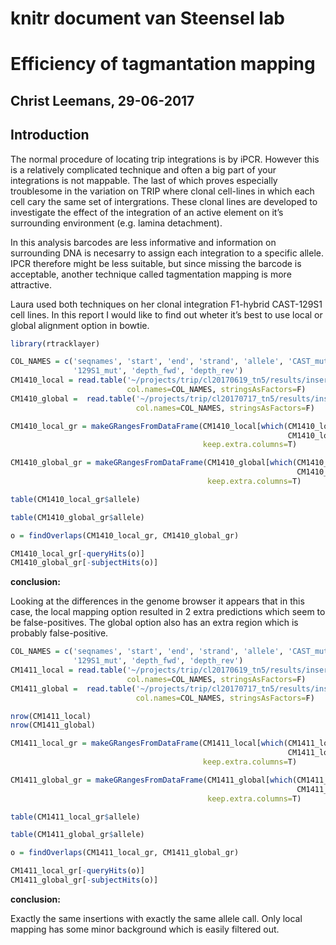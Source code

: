 # knitr document van Steensel lab

# Efficiency of tagmantation mapping
## Christ Leemans, 29-06-2017

## Introduction

The normal procedure of locating trip integrations is by iPCR. However this is a relatively complicated technique and often a big part of your integrations is not mappable. The last of which proves especially troublesome in the variation on TRIP where clonal cell-lines in which each cell cary the same set of intergrations. These clonal lines are developed to investigate the effect of the integration of an active element on it's surrounding environment (e.g. lamina detachment). 

In this analysis barcodes are less informative and information on surrounding DNA is necesarry to assign each integration to a specific allele. IPCR therefore might be less suitable, but since missing the barcode is acceptable, another technique called tagmentation mapping is more attractive.

Laura used both techniques on her clonal integration F1-hybrid CAST-129S1 cell lines. In this report I would like to find out wheter it's best to use local or global alignment option in bowtie.


```r
library(rtracklayer)
```

```r

COL_NAMES = c('seqnames', 'start', 'end', 'strand', 'allele', 'CAST_mut',
              '129S1_mut', 'depth_fwd', 'depth_rev')
CM1410_local = read.table('~/projects/trip/cl20170619_tn5/results/insertions/CM1410.txt',
                          col.names=COL_NAMES, stringsAsFactors=F)
CM1410_global =  read.table('~/projects/trip/cl20170717_tn5/results/insertions/CM1410.txt',
                            col.names=COL_NAMES, stringsAsFactors=F)

CM1410_local_gr = makeGRangesFromDataFrame(CM1410_local[which(CM1410_local$depth_fwd > 50 &
                                                              CM1410_local$depth_rev > 50), ],
                                           keep.extra.columns=T)

CM1410_global_gr = makeGRangesFromDataFrame(CM1410_global[which(CM1410_global$depth_fwd > 50 &
                                                                CM1410_global$depth_rev > 50), ],
                                            keep.extra.columns=T)

table(CM1410_local_gr$allele)

table(CM1410_global_gr$allele)

o = findOverlaps(CM1410_local_gr, CM1410_global_gr)

CM1410_local_gr[-queryHits(o)]
CM1410_global_gr[-subjectHits(o)]

```

**conclusion:**

Looking at the differences in the genome browser it appears that in this case, the local mapping option resulted in 2 extra predictions which seem to be false-positives. The global option also has an extra region which is probably false-positive.


```r
COL_NAMES = c('seqnames', 'start', 'end', 'strand', 'allele', 'CAST_mut',
              '129S1_mut', 'depth_fwd', 'depth_rev')
CM1411_local = read.table('~/projects/trip/cl20170619_tn5/results/insertions/CM1411.txt',
                          col.names=COL_NAMES, stringsAsFactors=F)
CM1411_global =  read.table('~/projects/trip/cl20170717_tn5/results/insertions/CM1411.txt',
                            col.names=COL_NAMES, stringsAsFactors=F)

nrow(CM1411_local)
nrow(CM1411_global)

CM1411_local_gr = makeGRangesFromDataFrame(CM1411_local[which(CM1411_local$depth_fwd > 50 &
                                                              CM1411_local$depth_rev > 50), ],
                                           keep.extra.columns=T)

CM1411_global_gr = makeGRangesFromDataFrame(CM1411_global[which(CM1411_global$depth_fwd > 50 &
                                                                CM1411_global$depth_rev > 50), ],
                                            keep.extra.columns=T)

table(CM1411_local_gr$allele)

table(CM1411_global_gr$allele)

o = findOverlaps(CM1411_local_gr, CM1411_global_gr)

CM1411_local_gr[-queryHits(o)]
CM1411_global_gr[-subjectHits(o)]

```

**conclusion:**

Exactly the same insertions with exactly the same allele call. Only local mapping has some minor background which is easily filtered out.

